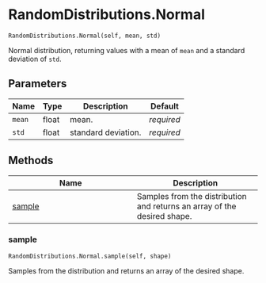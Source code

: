# RandomDistributions.Normal { #water_tank.RandomDistributions.Normal }

`RandomDistributions.Normal(self, mean, std)`

Normal distribution, returning values with a mean of `mean` and a standard deviation of `std`.

## Parameters

| Name   | Type   | Description         | Default    |
|--------|--------|---------------------|------------|
| `mean` | float  | mean.               | _required_ |
| `std`  | float  | standard deviation. | _required_ |

## Methods

| Name | Description |
| --- | --- |
| [sample](#water_tank.RandomDistributions.Normal.sample) | Samples from the distribution and returns an array of the desired shape. |

### sample { #water_tank.RandomDistributions.Normal.sample }

`RandomDistributions.Normal.sample(self, shape)`

Samples from the distribution and returns an array of the desired shape.
